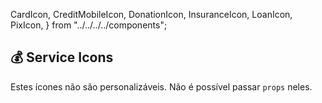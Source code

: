 
  CardIcon,
  CreditMobileIcon,
  DonationIcon,
  InsuranceIcon,
  LoanIcon,
  PixIcon,
} from "../../../../components";

<Meta title="Foundations/Icons/Categorias/💰 Services icons" />

## 💰 Service Icons

Estes ícones não são personalizáveis. Não é possível passar `props` neles.

<Allicons>
  <IconDoc componentName={"CardIcon"}>
    <CardIcon />
  </IconDoc>
  <IconDoc componentName={"CreditMobileIcon"}>
    <CreditMobileIcon />
  </IconDoc>
  <IconDoc componentName={"DonationIcon"}>
    <DonationIcon />
  </IconDoc>
  <IconDoc componentName={"InsuranceIcon"}>
    <InsuranceIcon />
  </IconDoc>
  <IconDoc componentName={"LoanIcon"}>
    <LoanIcon />
  </IconDoc>
  <IconDoc componentName={"PixIcon"}>
    <PixIcon />
  </IconDoc>
</Allicons>
